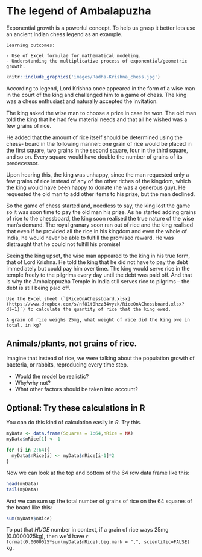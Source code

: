 # The legend of Ambalapuzha

Exponential growth is a powerful concept. To help us grasp it better lets use an ancient Indian chess legend as an example.

```block
Learning outcomes: 

- Use of Excel formulae for mathematical modeling.
- Understanding the multiplicative process of exponential/geometric growth.

```



```r
knitr::include_graphics('images/Radha-Krishna_chess.jpg')
```


According to legend, Lord Krishna once appeared in the form of a wise man in the court of the king and challenged him to a game of chess. The king was a chess enthusiast and naturally accepted the invitation.

The king asked the wise man to choose a prize in case he won. The old man told the king that he had few material needs and that all he wished was a few grains of rice.

He added that the amount of rice itself should be determined using the chess- board in the following manner: one grain of rice would be placed in the first square, two grains in the second square, four in the third square, and so on. Every square would have double the number of grains of its predecessor.

Upon hearing this, the king was unhappy, since the man requested only a few grains of rice instead of any of the other riches of the kingdom, which the king would have been happy to donate (he was a generous guy). He requested the old man to add other items to his prize, but the man declined.

So the game of chess started and, needless to say, the king lost the game so it was soon time to pay the old man his prize. As he started adding grains of rice to the chessboard, the king soon realised the true nature of the wise man's demand. The royal granary soon ran out of rice and the king realised that even if he provided all the rice in his kingdom and even the whole of India, he would never be able to fulfill the promised reward. He was distraught that he could not fulfill his promise!

Seeing the king upset, the wise man appeared to the king in his true form, that of Lord Krishna. He told the king that he did not have to pay the debt immediately but could pay him over time. The king would serve rice in the temple freely to the pilgrims every day until the debt was paid off. And that is why the Ambalappuzha Temple in India still serves rice to pilgrims – the debt is still being paid off.


```block
Use the Excel sheet (`[RiceOnAChessboard.xlsx](https://www.dropbox.com/s/nf81t0hzz34vyzk/RiceOnAChessboard.xlsx?dl=1)`) to calculate the quantity of rice that the king owed.

A grain of rice weighs 25mg, what weight of rice did the king owe in total, in kg?
```

## Animals/plants, not grains of rice.

Imagine that instead of rice, we were talking about the population growth of bacteria, or rabbits, reproducing every time step.

<!--
```block
We have about 100 breeding pairs of great tits (musvit) in the woodland around SDU. A female lays an average of 6 eggs per year with a 50:50 sex ratio.
Assuming 100% survival, how many females would we have after 5 years?
```
-->

* Would the model be realistic?
* Why/why not?
* What other factors should be taken into account?



## Optional: Try these calculations in R

You can do this kind of calculation easily in *R*. Try this.

```r
myData <- data.frame(Squares = 1:64,nRice = NA)
myData$nRice[1] <- 1 

for (i in 2:64){
  myData$nRice[i] <- myData$nRice[i-1]*2
}
```

Now we can look at the top and bottom of the 64 row data frame like this:

```r
head(myData)
tail(myData)
```

And we can sum up the total number of grains of rice on the 64 squares of the board like this:

```r
sum(myData$nRice)
```

To put that *HUGE* number in context, if a grain of rice ways 25mg (0.0000025kg), then we'd have `r format(0.0000025*sum(myData$nRice),big.mark = ",", scientific=FALSE)` kg.

